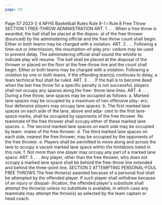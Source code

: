 ```yaml
---
page: 59
---
```


Page 57 2023-2 4 NFHS Basketball Rules Rule 8-1 r Rule 8 Free Throw SECTION 1 FREE-THROW ADMINISTRATION ART. 1 . . . When a free throw is awarded, the ball shall be placed at the dispos- al of the free thrower (bounced) by the administering official and the free throw count shall begin. Either or both teams may be charged with a violation. ART. 2 . . . Following a time-out or intermission, the resumption-of-play pro- cedure may be used to prevent delay. The administering official shall sound the whistle to indicate play will resume. The ball shall be placed at the disposal of the thrower or placed on the floor at the free-throw line and the count shall begin. Either or both teams may be charged with a violation. Following a violation by one or both teams, if the offending team(s) continues to delay, a team technical foul shall be ruled. ART. 3 . . . If the ball is to become dead when the last free throw for a specific penalty is not successful, players shall not occupy any spaces along the free- throw lane lines. ART. 4 . . . During a free throw, lane spaces may be occupied as follows: a. Marked lane spaces may be occupied by a maximum of two offensive play- ers; four defensive players may occupy lane spaces. b. The first marked lane spaces on each side of the lane, above and adja- cent to the first lane-space marks, shall be occupied by opponents of the free thrower. No teammate of the free thrower shall occupy either of these marked lane spaces. c. The second marked lane spaces on each side may be occupied by team- mates of the free thrower. d. The third marked lane spaces on each side, nearest the free thrower, may be occupied by the opponents of the free thrower. e. Players shall be permitted to move along and across the lane to occupy a vacant marked lane space within the limitations listed in this rule. f. Not more than one player may occupy any part of a marked lane space. ART. 5 . . . Any player, other than the free thrower, who does not occupy a marked lane space shall be behind the free-throw line extended and behind the three-point line. SECTION 2 ATTEMPTING PERSONAL-FOUL FREE THROWS The free throw(s) awarded because of a personal foul shall be attempted by the offended player. If such player shall withdraw because of an injury or disqual- ification, the offended player's substitute shall attempt the throw(s) unless no substitute is available, in which case any teammate may attempt the throw(s) as selected by the team captain or head coach.
